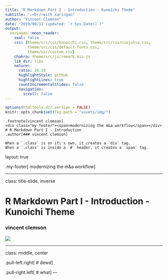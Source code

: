```yaml
---
title: "R Markdown Part I - Introduction - Kunoichi Theme"
subtitle: "⚔<br/>with xaringan"
author: "Vincent Clemson"
date: "2019/08/11 (updated: `r Sys.Date()`)"
output:
  xaringan::moon_reader:
    seal: false
    css: [theme/src/css/kunoichi.css, theme/src/css/ninjutsu.css,
          theme/src/css/default-fonts.css, 
          theme/usr/custom.css]
    chakra: theme/src/js/remark.min.js
    lib_dir: libs
    nature:
      ratio: 16:10
      highlightStyle: github
      highlightLines: true
      countIncrementalSlides: false
      navigation:
        scroll: false
---
```


```r
options(htmltools.dir.version = FALSE)
knitr::opts_chunk$set(fig.path = "assets/img/")
```

```asis
.footnote[vincent clemson]
<div class="my-footer"><span>modernizing the m&a workflow</span></div>
# R Markdown Part I - Introduction
.author[### vincent clemson]

When a `.class` is on it\'s own, it creates a `div` tag.
When a `.class` is inside a `#` header, it creates a `span` tag.
```

layout: true

.my-footer[
  <span>modernizing the m&a workflow</span>
]



---

class: title-slide, inverse

<h1 class="title">R Markdown Part I - Introduction - Kunoichi Theme</h1>

<h3 class="author">vincent clemson</h3>

<img class="topic" src="assets/img/rmarkdown.png">


---

class: middle, center

.pull-left.right[
# dewd
]

.pull-right.left[
# what
]
---